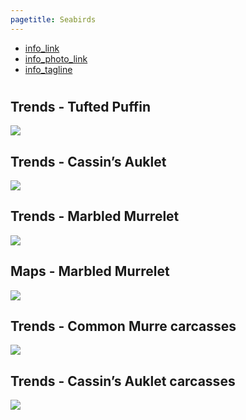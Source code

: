 ```yaml
---
pagetitle: Seabirds
---
```


- [info_link](https://olympiccoast.noaa.gov/living/marinelife/birds/birds.html)
- [info_photo_link](https://olympiccoast.noaa.gov/library/pixpages/librarypixpg_albatross.html)
- [info_tagline](The Olympic Coast is home to a rich variety of seabirds, from migratory birds who use the islands as a stopover to year-round residents.)



# {.tabset}

## Trends - Tufted Puffin
![](figures/S.LR.13.11 - Tufted puffin encounters 2001-2018.jpg)

## Trends - Cassin's Auklet
![](figures/Appendix S.LR.13.10 - Density anomalies for Cassins Auklet 2003-2019.jpg)

## Trends - Marbled Murrelet
![](figures/Figure S.LR.13.10 Panel 2 - Marbled murrelet densities 2000-2019 Figure.jpg)

## Maps - Marbled Murrelet
![](figures/S.LR.13.12 - Marbled murrelet densities 2000-2019 Map.jpg)

## Trends - Common Murre carcasses
![](figures/Appendix S.LR.13.9 - Encounter rates for dead common murres 2008-2020.jpg)

## Trends - Cassin's Auklet carcasses
![](figures/Appendix S.LR.13.11 - Encounter rates for dead Cassins auklet 2001-2018.jpg)
